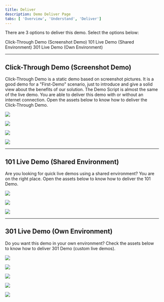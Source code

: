 ```yaml
---
title: Deliver
description: Demo Deliver Page
tabs: [ 'Overview', 'Understand', 'Deliver']
---
```



There are 3 options to deliver this demo. Select the options below:

<AnchorLinks>
  <AnchorLink>Click-Through Demo (Screenshot Demo)</AnchorLink>
  <AnchorLink>101 Live Demo (Shared Environment)</AnchorLink>
  <AnchorLink>301 Live Demo (Own Environment)</AnchorLink>
</AnchorLinks>

***

## Click-Through Demo (Screenshot Demo)

Click-Through Demo is a static demo based on screenshot pictures. It is a good demo for a "First-Demo" scenario, just to introduce and give a solid view about the benefits of our solution. The Demo Script is almost the same of the live demo. You are able to deliver this demo with or without an internet connection. Open the assets below to know how to deliver the Click-Through Demo.

<Row>

<Column colLg={4} colMd={4} noGutterMdLeft>
<ArticleCard
    color="dark"
    title="Online Demo Link"
    href="https://ibm.invisionapp.com/share/2SO0YKSA74R"
    author="Access the Online Demo"
    actionIcon="arrowRight"
    >

![](images/lecture.png)

</ArticleCard>
</Column>

<Column colLg={4} colMd={4} noGutterMdLeft>
<ArticleCard
    color="dark"
    title="Offline Demo File"
    href="https://ibm.box.com/s/rfa27hwvvjn3jo5pu8m4f8kizn9b3gp2"
    author="Download the Offline Demo File"
    actionIcon="arrowRight"
    >

![](images/lecture.png)

</ArticleCard>
</Column>

<Column colLg={4} colMd={4} noGutterMdLeft>
<ArticleCard
    color="dark"
    title="Click-Through Guided Tour"
    href="/salesdemos/carrepair-new/guidedtour"
    author="How to navigate in the Demo"
    actionIcon="arrowRight"
    >

![](images/lab.png)

</ArticleCard>
</Column>

</Row>

<Row>

<Column colLg={4} colMd={4} noGutterMdLeft>
<ArticleCard
    color="dark"
    title="Demo Narration"
    href="https://ibm-cloud-architecture.github.io/refarch-dba/use-cases/accounts-pay/#full-demo-narration"
    author="Sales Pitch used in the Demo"
    actionIcon="arrowRight"
    >

![](images/lab.png)

</ArticleCard>
</Column>

</Row>

***

## 101 Live Demo (Shared Environment)

Are you looking for quick live demos using a shared environment? You are on the right place. Open the assets below to know how to deliver the 101 Demo.

<Row>

<Column colLg={4} colMd={4} noGutterMdLeft>
<ArticleCard
    color="dark"
    title="Acessing your Shared Demo Environment"
    href=" https://pages.github.ibm.com/demohub/wiab/cookbooks/reqcp4i-2020-1/"
    author="Steps to access your CP4I Demo Environment"
    actionIcon="arrowRight"
    >

![](images/cookbook.png)

</ArticleCard>
</Column>

<Column colLg={4} colMd={4} noGutterMdLeft>
<ArticleCard
    color="dark"
    title="101 Demo Guided Tour"
    href="https://ibm-cloud-architecture.github.io/refarch-dba/use-cases/accounts-pay/#use-case-guided-tour"
    author="How to navigate in the Demo"
    actionIcon="arrowRight"
    >

![](images/lab.png)

</ArticleCard>
</Column>

<Column colLg={4} colMd={4} noGutterMdLeft>
<ArticleCard
    color="dark"
    title="Demo Narration"
    href="https://ibm-cloud-architecture.github.io/refarch-dba/use-cases/accounts-pay/#full-demo-narration"
    author="Sales Pitch used in the Demo"
    actionIcon="arrowRight"
    >

![](images/lab.png)

</ArticleCard>
</Column>

</Row>

***

## 301 Live Demo (Own Environment)

Do you want this demo in your own environment? Check the assets below to know how to deliver 301 Demo (custom live demos).

<Row>

<Column colLg={4} colMd={4} noGutterMdLeft>
<ArticleCard
    color="dark"
    title="Requesting your Demo Environment"
    href="https://ibm-garage-tsa.github.io/cp4i-demohub/cp4i-on-roks/"
    author="Steps to request your CP4I Demo Environment"
    actionIcon="arrowRight"
    >

![](images/cookbook.png)

</ArticleCard>
</Column>

<Column colLg={4} colMd={4} noGutterMdLeft>
<ArticleCard
    color="dark"
    title="Configuring your Environment"
    href="https://pages.github.ibm.com/demox/cloudpak-integration/pdf/carrepair-v0.1.pdf"
    author="Prerequisites and steps to configure your Demo Environment"
    actionIcon="arrowRight"
    >

![](images/cookbook.png)

</ArticleCard>
</Column>

<Column colLg={4} colMd={4} noGutterMdLeft>
<ArticleCard
    color="dark"
    title="Demo Artifacts"
    href="https://github.com/IBM/cp4i-demos/tree/main/cognitive-car-insurance-claims"
    author="Demo Artifacts used in the Demo"
    actionIcon="arrowRight"
    >

![](images/cookbook.png)

</ArticleCard>
</Column>
</Row>

<Row>

<Column colLg={4} colMd={4} noGutterMdLeft>
<ArticleCard
    color="dark"
    title="301 Demo Guided Tour"
    href="https://ibm-cloud-architecture.github.io/refarch-dba/use-cases/accounts-pay/#use-case-guided-tour"
    author="How to navigate in the Demo"
    actionIcon="arrowRight"
    >

![](images/lab.png)

</ArticleCard>
</Column>


<Column colLg={4} colMd={4} noGutterMdLeft>
<ArticleCard
    color="dark"
    title="Demo Narration"
    href="https://ibm-cloud-architecture.github.io/refarch-dba/use-cases/accounts-pay/#full-demo-narration"
    author="Sales Pitch used in the Demo"
    actionIcon="arrowRight"
    >

![](images/lab.png)

</ArticleCard>
</Column>
</Row>
